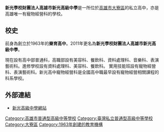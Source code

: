 {{Infobox School
|name           =新光學校財團法人高雄市新光高級中學
| other_name    =Shin-Guang Senior High School 
|established    =1963年
|type           =私立[[高級中學|高級中學]]
|legal_person   =新光學校財團法人
|district       ={{ROC}}[[高雄市|高雄市]]
|principal      =洪坤雄
|address        =[[高雄市|高雄市]][[大寮區|大寮區]]鳳屏一路217號
|website        =http://sgshedu.tw/
|image=Gate of Sin-Guang Senior High School.JPG}}
'''新光學校財團法人高雄市新光高級中學'''是一所位於[[高雄市|高雄市]][[大寮區|大寮區]]的私立高中，亦是高雄唯一有寵物經營科的學校。

== 校史 ==
前身為創立於1963年的'''樂育高中'''。2011年更名為'''新光學校財團法人高雄市新光高級中學'''。

現在設有高中部普通科，高職部設有美容科、餐飲科、資料處理科、音樂科、表演藝術科。進修學校設有資料處理科、美容科、餐飲科。
實用技能班設有寵物經營科、表演藝術科。新光高中寵物經營科是全國高中職最早設有寵物經營相關課程的科系學校。

== 外部連結 ==
*[http://sgshedu.tw/ 新光高級中學網站] {{Wayback|url=http://sgshedu.tw/ |date=20130903063815 }}

{{高雄市高級中等學校}}

[[Category:高雄市普通型高級中等學校|Category:高雄市普通型高級中等學校]]
[[Category:臺灣私立普通型高級中等學校|Category:臺灣私立普通型高級中等學校]]
[[Category:大寮區|Category:大寮區]]
[[Category:1963年創建的教育機構|Category:1963年創建的教育機構]]